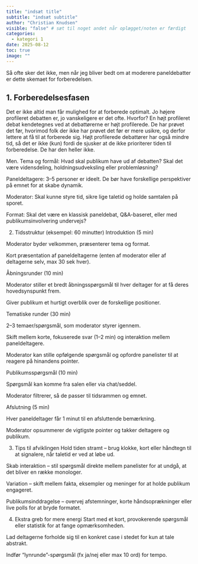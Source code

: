```yaml
---
title: "indsæt title"
subtitle: "indsæt subtitle"
author: "Christian Knudsen"
visible: "false" # sæt til noget andet når oplægget/noten er færdigt
categories:
  - kategori 1
date: 2025-08-12
toc: true
image: ""
---
```


Så ofte sker det ikke, men når jeg bliver bedt om at moderere paneldebatter
er dette skemaet for forberedelsen.



## 1. Forberedelsesfasen

Det er ikke altid man får mulighed for at forberede optimalt. Jo højere profileret
debatten er, jo vanskeligere er det ofte. Hvorfor? En højt profileret debat 
kendetegnes ved at debattørerne er højt profilerede. De har prøvet det før, 
hvorimod folk der ikke har prøvet det før er mere usikre, og derfor lettere at få
til at forberede sig. Højt profilerede debattører har også mindre tid, så det er
ikke (kun) fordi de sjusker at de ikke prioriterer tiden til forberedelse. De har 
den heller ikke.

Men. 
Tema og formål: Hvad skal publikum have ud af debatten? Skal det være vidensdeling, holdningsudveksling eller problemløsning?

Paneldeltagere: 3–5 personer er ideelt. De bør have forskellige perspektiver på emnet for at skabe dynamik.

Moderator: Skal kunne styre tid, sikre lige taletid og holde samtalen på sporet.

Format: Skal det være en klassisk paneldebat, Q&A-baseret, eller med publikumsinvolvering undervejs?

2. Tidsstruktur (eksempel: 60 minutter)
Introduktion (5 min)

Moderator byder velkommen, præsenterer tema og format.

Kort præsentation af paneldeltagerne (enten af moderator eller af deltagerne selv, max 30 sek hver).

Åbningsrunder (10 min)

Moderator stiller et bredt åbningsspørgsmål til hver deltager for at få deres hovedsynspunkt frem.

Giver publikum et hurtigt overblik over de forskellige positioner.

Tematiske runder (30 min)

2–3 temaer/spørgsmål, som moderator styrer igennem.

Skift mellem korte, fokuserede svar (1–2 min) og interaktion mellem paneldeltagere.

Moderator kan stille opfølgende spørgsmål og opfordre panelister til at reagere på hinandens pointer.

Publikumsspørgsmål (10 min)

Spørgsmål kan komme fra salen eller via chat/seddel.

Moderator filtrerer, så de passer til tidsrammen og emnet.

Afslutning (5 min)

Hver paneldeltager får 1 minut til en afsluttende bemærkning.

Moderator opsummerer de vigtigste pointer og takker deltagere og publikum.

3. Tips til afviklingen
Hold tiden stramt – brug klokke, kort eller håndtegn til at signalere, når taletid er ved at løbe ud.

Skab interaktion – stil spørgsmål direkte mellem panelister for at undgå, at det bliver en række monologer.

Variation – skift mellem fakta, eksempler og meninger for at holde publikum engageret.

Publikumsinddragelse – overvej afstemninger, korte håndsoprækninger eller live polls for at bryde formatet.

4. Ekstra greb for mere energi
Start med et kort, provokerende spørgsmål eller statistik for at fange opmærksomheden.

Lad deltagerne forholde sig til en konkret case i stedet for kun at tale abstrakt.

Indfør “lynrunde”-spørgsmål (fx ja/nej eller max 10 ord) for tempo.